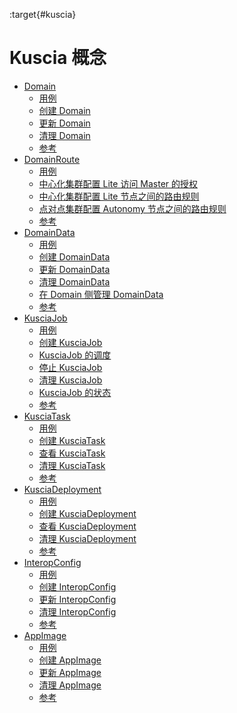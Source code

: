 :target{#kuscia}

# Kuscia 概念

<TableOfContents>


  - [Domain](domain_cn.mdx)
    - [用例](domain_cn.mdx#id1)
    - [创建 Domain](domain_cn.mdx#id2)
    - [更新 Domain](domain_cn.mdx#id3)
    - [清理 Domain](domain_cn.mdx#id4)
    - [参考](domain_cn.mdx#id5)
  - [DomainRoute](domainroute_cn.mdx)
    - [用例](domainroute_cn.mdx#id1)
    - [中心化集群配置 Lite 访问 Master 的授权](domainroute_cn.mdx#lite-master)
    - [中心化集群配置 Lite 节点之间的路由规则](domainroute_cn.mdx#lite)
    - [点对点集群配置 Autonomy 节点之间的路由规则](domainroute_cn.mdx#autonomy)
    - [参考](domainroute_cn.mdx#id2)
  - [DomainData](domaindata_cn.mdx)
    - [用例](domaindata_cn.mdx#id1)
    - [创建 DomainData](domaindata_cn.mdx#id2)
    - [更新 DomainData](domaindata_cn.mdx#id3)
    - [清理 DomainData](domaindata_cn.mdx#id4)
    - [在 Domain 侧管理 DomainData](domaindata_cn.mdx#data-mesh)
    - [参考](domaindata_cn.mdx#refer)
  - [KusciaJob](kusciajob_cn.mdx)
    - [用例](kusciajob_cn.mdx#id1)
    - [创建 KusciaJob](kusciajob_cn.mdx#create-kuscia-job)
    - [KusciaJob 的调度](kusciajob_cn.mdx#id2)
    - [停止 KusciaJob](kusciajob_cn.mdx#id5)
    - [清理 KusciaJob](kusciajob_cn.mdx#id6)
    - [KusciaJob 的状态](kusciajob_cn.mdx#id7)
    - [参考](kusciajob_cn.mdx#id8)
  - [KusciaTask](kusciatask_cn.mdx)
    - [用例](kusciatask_cn.mdx#id1)
    - [创建 KusciaTask](kusciatask_cn.mdx#id2)
    - [查看 KusciaTask](kusciatask_cn.mdx#id3)
    - [清理 KusciaTask](kusciatask_cn.mdx#id4)
    - [参考](kusciatask_cn.mdx#id5)
  - [KusciaDeployment](kusciadeployment_cn.mdx)
    - [用例](kusciadeployment_cn.mdx#id1)
    - [创建 KusciaDeployment](kusciadeployment_cn.mdx#id2)
    - [查看 KusciaDeployment](kusciadeployment_cn.mdx#id3)
    - [清理 KusciaDeployment](kusciadeployment_cn.mdx#id4)
    - [参考](kusciadeployment_cn.mdx#id5)
  - [InteropConfig](interopconfig_cn.mdx)
    - [用例](interopconfig_cn.mdx#id1)
    - [创建 InteropConfig](interopconfig_cn.mdx#id2)
    - [更新 InteropConfig](interopconfig_cn.mdx#id3)
    - [清理 InteropConfig](interopconfig_cn.mdx#id4)
    - [参考](interopconfig_cn.mdx#id5)
  - [AppImage](appimage_cn.mdx)
    - [用例](appimage_cn.mdx#id1)
    - [创建 AppImage](appimage_cn.mdx#id2)
    - [更新 AppImage](appimage_cn.mdx#id3)
    - [清理 AppImage](appimage_cn.mdx#id4)
    - [参考](appimage_cn.mdx#appimage-ref)
</TableOfContents>
